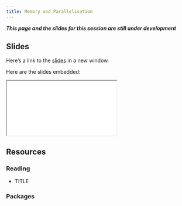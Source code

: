 ```yaml
---
title: Memory and Parallelisation
---
```


***This page and the slides for this session are still under development***

## Slides

Here's a link to the [slides](/slides/02-advanced/03-memory-parallel/index.qmd){target="_blank"} in a new window. 

Here are the slides embedded:

<iframe class="slide-deck ar3x2" src="/slides/02-advanced/03-memory-parallel/index.html" title="Memory and parallelisation slides">
</iframe>

## Resources

### Reading

- TITLE

  <LINK>


### Packages
